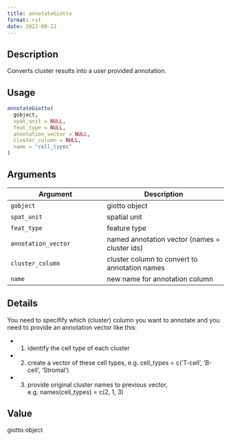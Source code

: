 ```yaml
--- 
title: annotateGiotto 
format: rst 
date: 2022-09-22 
--- 
```


## Description

Converts cluster results into a user provided annotation.


## Usage

```r
annotateGiotto(
  gobject,
  spat_unit = NULL,
  feat_type = NULL,
  annotation_vector = NULL,
  cluster_column = NULL,
  name = "cell_types"
)
```


## Arguments

Argument      |Description
------------- |----------------
`gobject`     |     giotto object
`spat_unit`     |     spatial unit
`feat_type`     |     feature type
`annotation_vector`     |     named annotation vector (names = cluster ids)
`cluster_column`     |     cluster column to convert to annotation names
`name`     |     new name for annotation column


## Details

You need to specifify which (cluster) column you want to annotate
 and you need to provide an annotation vector like this:
   

*  1. identify the cell type of each cluster   

*  2. create a vector of these cell types, e.g. cell_types =  c('T-cell', 'B-cell', 'Stromal')   

*  3. provide original cluster names to previous vector, e.g. names(cell_types) = c(2, 1, 3)


## Value

giotto object


